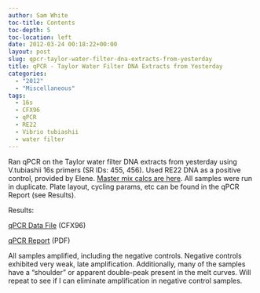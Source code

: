 ```yaml
---
author: Sam White
toc-title: Contents
toc-depth: 5
toc-location: left
date: 2012-03-24 00:18:22+00:00
layout: post
slug: qpcr-taylor-water-filter-dna-extracts-from-yesterday
title: qPCR - Taylor Water Filter DNA Extracts from Yesterday
categories:
  - "2012"
  - "Miscellaneous"
tags:
  - 16s
  - CFX96
  - qPCR
  - RE22
  - Vibrio tubiashii
  - water filter
---
```


Ran qPCR on the Taylor water filter DNA extracts from yesterday using V.tubiashii 16s primers (SR IDs: 455, 456). Used RE22 DNA as a positive control, provided by Elene. [Master mix calcs are here](https://eagle.fish.washington.edu/Arabidopsis//Notebook%20Workup%20Files/20120323-01.jpg). All samples were run in duplicate. Plate layout, cycling params, etc can be found in the qPCR Report (see Results).

Results:

[qPCR Data File](https://eagle.fish.washington.edu/Arabidopsis/qPCR/CFX96/Roberts%20Lab_2012-03-23%2009-25-17_CC009827.pcrd) (CFX96)

[qPCR Report](https://eagle.fish.washington.edu/Arabidopsis/qPCR/CFX96/Roberts%20Lab_2012-03-23%2009-25-17_CC009827.pdf) (PDF)

All samples amplified, including the negative controls. Negative controls exhibited very weak, late amplification. Additionally, many of the samples have a "shoulder" or apparent double-peak present in the melt curves. Will repeat to see if I can eliminate amplification in negative control samples.
